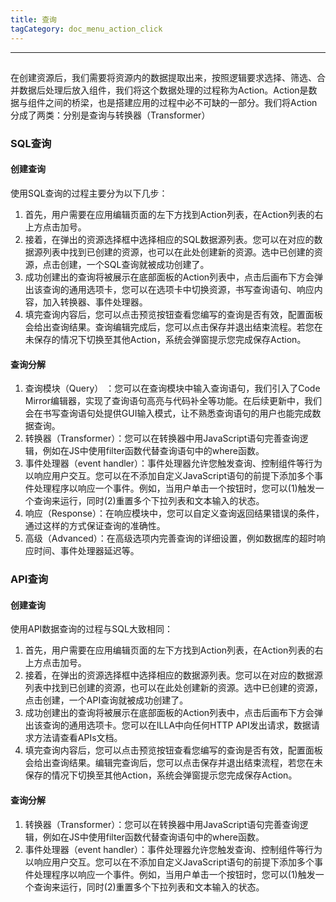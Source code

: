 ```yaml
---
title: 查询
tagCategory: doc_menu_action_click
---
```

---

## <Heading hidden>查询</Heading>

在创建资源后，我们需要将资源内的数据提取出来，按照逻辑要求选择、筛选、合并数据后处理后放入组件，我们将这个数据处理的过程称为Action。Action是数据与组件之间的桥梁，也是搭建应用的过程中必不可缺的一部分。我们将Action分成了两类：分别是查询与转换器（Transformer）

### SQL查询

#### 创建查询
使用SQL查询的过程主要分为以下几步：
1. 首先，用户需要在应用编辑页面的左下方找到Action列表，在Action列表的右上方点击加号。
2. 接着，在弹出的资源选择框中选择相应的SQL数据源列表。您可以在对应的数据源列表中找到已创建的资源，也可以在此处创建新的资源。选中已创建的资源，点击创建，一个SQL查询就被成功创建了。
3. 成功创建出的查询将被展示在底部面板的Action列表中，点击后画布下方会弹出该查询的通用选项卡，您可以在选项卡中切换资源，书写查询语句、响应内容，加入转换器、事件处理器。
4. 填完查询内容后，您可以点击预览按钮查看您编写的查询是否有效，配置面板会给出查询结果。查询编辑完成后，您可以点击保存并退出结束流程。若您在未保存的情况下切换至其他Action，系统会弹窗提示您完成保存Action。

#### 查询分解
1. 查询模块（Query） ：您可以在查询模块中输入查询语句，我们引入了Code Mirror编辑器，实现了查询语句高亮与代码补全等功能。在后续更新中，我们会在书写查询语句处提供GUI输入模式，让不熟悉查询语句的用户也能完成数据查询。
2. 转换器（Transformer）：您可以在转换器中用JavaScript语句完善查询逻辑，例如在JS中使用filter函数代替查询语句中的where函数。
3. 事件处理器（event handler）：事件处理器允许您触发查询、控制组件等行为以响应用户交互。您可以在不添加自定义JavaScript语句的前提下添加多个事件处理程序以响应一个事件。例如，当用户单击一个按钮时，您可以(1)触发一个查询来运行，同时(2)重置多个下拉列表和文本输入的状态。
4. 响应（Response）：在响应模块中，您可以自定义查询返回结果错误的条件，通过这样的方式保证查询的准确性。
5. 高级（Advanced）：在高级选项内完善查询的详细设置，例如数据库的超时响应时间、事件处理器延迟等。

### API查询
#### 创建查询
使用API数据查询的过程与SQL大致相同：
1. 首先，用户需要在应用编辑页面的左下方找到Action列表，在Action列表的右上方点击加号。
2. 接着，在弹出的资源选择框中选择相应的数据源列表。您可以在对应的数据源列表中找到已创建的资源，也可以在此处创建新的资源。选中已创建的资源，点击创建，一个API查询就被成功创建了。
3. 成功创建出的查询将被展示在底部面板的Action列表中，点击后画布下方会弹出该查询的通用选项卡。您可以在ILLA中向任何HTTP API发出请求，数据请求方法请查看APIs文档。
4. 填完查询内容后，您可以点击预览按钮查看您编写的查询是否有效，配置面板会给出查询结果。编辑完查询后，您可以点击保存并退出结束流程，若您在未保存的情况下切换至其他Action，系统会弹窗提示您完成保存Action。

#### 查询分解
1. 转换器（Transformer）：您可以在转换器中用JavaScript语句完善查询逻辑，例如在JS中使用filter函数代替查询语句中的where函数。
2. 事件处理器（event handler）：事件处理器允许您触发查询、控制组件等行为以响应用户交互。您可以在不添加自定义JavaScript语句的前提下添加多个事件处理程序以响应一个事件。例如，当用户单击一个按钮时，您可以(1)触发一个查询来运行，同时(2)重置多个下拉列表和文本输入的状态。

